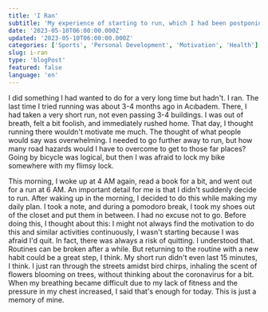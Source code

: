 ```yaml
---
title: 'I Ran'
subtitle: 'My experience of starting to run, which I had been postponing for a long time'
date: '2023-05-10T06:00:00.000Z'
updated: '2023-05-10T06:00:00.000Z'
categories: ['Sports', 'Personal Development', 'Motivation', 'Health']
slug: i-ran
type: 'blogPost'
featured: false
language: 'en'
---
```


I did something I had wanted to do for a very long time but hadn't. I ran. The last time I tried running was about 3-4 months ago in Acıbadem. There, I had taken a very short run, not even passing 3-4 buildings. I was out of breath, felt a bit foolish, and immediately rushed home. That day, I thought running there wouldn't motivate me much. The thought of what people would say was overwhelming. I needed to go further away to run, but how many road hazards would I have to overcome to get to those far places? Going by bicycle was logical, but then I was afraid to lock my bike somewhere with my flimsy lock.

This morning, I woke up at 4 AM again, read a book for a bit, and went out for a run at 6 AM. An important detail for me is that I didn't suddenly decide to run. After waking up in the morning, I decided to do this while making my daily plan. I took a note, and during a pomodoro break, I took my shoes out of the closet and put them in between. I had no excuse not to go. Before doing this, I thought about this: I might not always find the motivation to do this and similar activities continuously, I wasn't starting because I was afraid I'd quit. In fact, there was always a risk of quitting. I understood that. Routines can be broken after a while. But returning to the routine with a new habit could be a great step, I think. My short run didn't even last 15 minutes, I think. I just ran through the streets amidst bird chirps, inhaling the scent of flowers blooming on trees, without thinking about the coronavirus for a bit. When my breathing became difficult due to my lack of fitness and the pressure in my chest increased, I said that's enough for today. This is just a memory of mine.